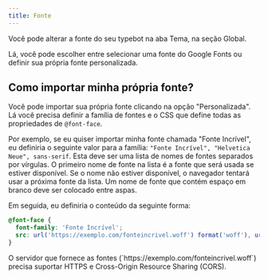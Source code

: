 ```yaml
---
title: Fonte
---
```


Você pode alterar a fonte do seu typebot na aba Tema, na seção Global.

Lá, você pode escolher entre selecionar uma fonte do Google Fonts ou definir sua própria fonte personalizada.

## Como importar minha própria fonte?

Você pode importar sua própria fonte clicando na opção "Personalizada". Lá você precisa definir a família de fontes e o CSS que define todas as propriedades de `@font-face`.

Por exemplo, se eu quiser importar minha fonte chamada "Fonte Incrível", eu definiria o seguinte valor para a família: `"Fonte Incrível", "Helvetica Neue", sans-serif`. Esta deve ser uma lista de nomes de fontes separados por vírgulas. O primeiro nome de fonte na lista é a fonte que será usada se estiver disponível. Se o nome não estiver disponível, o navegador tentará usar a próxima fonte da lista. Um nome de fonte que contém espaço em branco deve ser colocado entre aspas.

Em seguida, eu definiria o conteúdo da seguinte forma:

```css
@font-face {
  font-family: 'Fonte Incrível';
  src: url('https://exemplo.com/fonteincrivel.woff') format('woff'), url('https://exemplo.com/fonteincrivel.ttf') format('truetype');
}
```

<Note>
O servidor que fornece as fontes (`https://exemplo.com/fonteincrivel.woff`) precisa suportar HTTPS e Cross-Origin Resource Sharing (CORS).
</Note>
